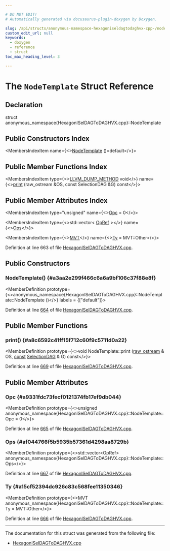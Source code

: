 ```yaml
---

# DO NOT EDIT!
# Automatically generated via docusaurus-plugin-doxygen by Doxygen.

slug: /api/structs/anonymous-namespace-hexagoniseldagtodaghvx-cpp-/nodetemplate
custom_edit_url: null
keywords:
  - doxygen
  - reference
  - struct
toc_max_heading_level: 3

---
```





# The `NodeTemplate` Struct Reference

<DoxygenPage pluginConfig={pluginConfig}>



## Declaration

<CodeBlock>struct anonymous_namespace{HexagonISelDAGToDAGHVX.cpp}::NodeTemplate</CodeBlock>

## Public Constructors Index

<MembersIndex>

<MembersIndexItem
  name={<><a href="#a3aa2e299f466c6a6a9bf106c37f88e8f">NodeTemplate</a> ()=default</>}>
</MembersIndexItem>

</MembersIndex>

## Public Member Functions Index

<MembersIndex>

<MembersIndexItem
  type={<><a href="/docs/api/files/include/include/llvm/include/llvm/support/compiler-h/#aa863693eef567397d9c292da5bf22d34">LLVM&#95;DUMP&#95;METHOD</a> void</>}
  name={<><a href="#a8c6592c41ff15f712c60f9c5711d0a22">print</a> (raw&#95;ostream &amp;OS, const SelectionDAG &amp;G) const</>}>
</MembersIndexItem>

</MembersIndex>

## Public Member Attributes Index

<MembersIndex>

<MembersIndexItem
  type="unsigned"
  name={<><a href="#a9331fdc73fecf0121374fb17ef9db044">Opc</a> = 0</>}>
</MembersIndexItem>

<MembersIndexItem
  type={<>std::vector&lt; <a href="/docs/api/structs/anonymous-namespace-hexagoniseldagtodaghvx-cpp-/opref">OpRef</a> &gt;</>}
  name={<><a href="#af044766f5b5935b57361d4298aa8729b">Ops</a></>}>
</MembersIndexItem>

<MembersIndexItem
  type={<><a href="/docs/api/classes/llvm/mvt">MVT</a></>}
  name={<><a href="#a15cf52394dc926c83c568fee11350346">Ty</a> = MVT::Other</>}>
</MembersIndexItem>

</MembersIndex>


Definition at line 663 of file <a href="/docs/api/files/lib/lib/target/lib/target/hexagon/hexagoniseldagtodaghvx-cpp">HexagonISelDAGToDAGHVX.cpp</a>.

<SectionDefinition>

## Public Constructors

### NodeTemplate() {#a3aa2e299f466c6a6a9bf106c37f88e8f}

<MemberDefinition
  prototype={<>anonymous&#95;namespace&#123;HexagonISelDAGToDAGHVX.cpp&#125;::NodeTemplate::NodeTemplate ()</>}
  labels = {["default"]}>

Definition at line <a href="/docs/api/files/lib/lib/target/lib/target/hexagon/hexagoniseldagtodaghvx-cpp/#l00664">664</a> of file <a href="/docs/api/files/lib/lib/target/lib/target/hexagon/hexagoniseldagtodaghvx-cpp">HexagonISelDAGToDAGHVX.cpp</a>.
</MemberDefinition>

</SectionDefinition>

<SectionDefinition>

## Public Member Functions

### print() {#a8c6592c41ff15f712c60f9c5711d0a22}

<MemberDefinition
  prototype={<>void NodeTemplate::print (<a href="/docs/api/classes/llvm/raw-ostream">raw&#95;ostream</a> &amp; OS, <a href="/docs/api/files/lib/lib/target/lib/target/aarch64/aarch64promoteconstant-cpp/#a90f8350fecae261c25be85d38b451bff">const</a> <a href="/docs/api/classes/llvm/selectiondag">SelectionDAG</a> &amp; G) const</>}>

Definition at line <a href="/docs/api/files/lib/lib/target/lib/target/hexagon/hexagoniseldagtodaghvx-cpp/#l00669">669</a> of file <a href="/docs/api/files/lib/lib/target/lib/target/hexagon/hexagoniseldagtodaghvx-cpp">HexagonISelDAGToDAGHVX.cpp</a>.
</MemberDefinition>

</SectionDefinition>

<SectionDefinition>

## Public Member Attributes

### Opc {#a9331fdc73fecf0121374fb17ef9db044}

<MemberDefinition
  prototype={<>unsigned anonymous&#95;namespace&#123;HexagonISelDAGToDAGHVX.cpp&#125;::NodeTemplate::Opc = 0</>}>

Definition at line <a href="/docs/api/files/lib/lib/target/lib/target/hexagon/hexagoniseldagtodaghvx-cpp/#l00665">665</a> of file <a href="/docs/api/files/lib/lib/target/lib/target/hexagon/hexagoniseldagtodaghvx-cpp">HexagonISelDAGToDAGHVX.cpp</a>.
</MemberDefinition>

### Ops {#af044766f5b5935b57361d4298aa8729b}

<MemberDefinition
  prototype={<>std::vector&lt;OpRef&gt; anonymous&#95;namespace&#123;HexagonISelDAGToDAGHVX.cpp&#125;::NodeTemplate::Ops</>}>

Definition at line <a href="/docs/api/files/lib/lib/target/lib/target/hexagon/hexagoniseldagtodaghvx-cpp/#l00667">667</a> of file <a href="/docs/api/files/lib/lib/target/lib/target/hexagon/hexagoniseldagtodaghvx-cpp">HexagonISelDAGToDAGHVX.cpp</a>.
</MemberDefinition>

### Ty {#a15cf52394dc926c83c568fee11350346}

<MemberDefinition
  prototype={<>MVT anonymous&#95;namespace&#123;HexagonISelDAGToDAGHVX.cpp&#125;::NodeTemplate::Ty = MVT::Other</>}>

Definition at line <a href="/docs/api/files/lib/lib/target/lib/target/hexagon/hexagoniseldagtodaghvx-cpp/#l00666">666</a> of file <a href="/docs/api/files/lib/lib/target/lib/target/hexagon/hexagoniseldagtodaghvx-cpp">HexagonISelDAGToDAGHVX.cpp</a>.
</MemberDefinition>

</SectionDefinition>

<hr/>

The documentation for this struct was generated from the following file:

<ul>
<li><a href="/docs/api/files/lib/lib/target/lib/target/hexagon/hexagoniseldagtodaghvx-cpp">HexagonISelDAGToDAGHVX.cpp</a></li>
</ul>

</DoxygenPage>
